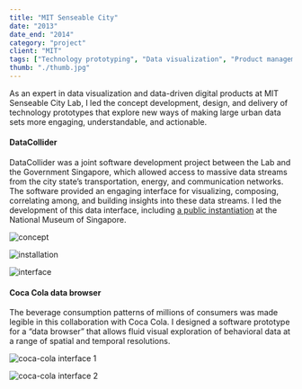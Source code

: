 ```yaml
---
title: "MIT Senseable City"
date: "2013"
date_end: "2014"
category: "project"
client: "MIT"
tags: ["Technology prototyping", "Data visualization", "Product management", "Product design"]
thumb: "./thumb.jpg"
---
```

As an expert in data visualization and data-driven digital products at MIT Senseable City Lab, I led the concept development, design, and delivery of technology prototypes that explore new ways of making large urban data sets more engaging, understandable, and actionable.

<h4>DataCollider</h4>

DataCollider was a joint software development project between the Lab and the Government Singapore, which allowed access to massive data streams from the city state’s transportation, energy, and communication networks. The software provided an engaging interface for visualizing, composing, correlating among, and building insights into these data streams. I led the development of this data interface, including [a public instantiation](https://senseable.mit.edu/datadrives/) at the National Museum of Singapore.

![concept](2.Potential-config.jpg "Early concept drawing for the DataCollider, showing how it can enable citizens' access to Singapore's urban data and create an environment for public discourse")

![installation](2.DD_03.jpg "DataCollider installation at the National Museum of Singapore")

![interface](3.13015631644_f20ba70ffb_o.png "DataCollider interface, which allows the user to transform, compose, and overlay various urban data streams")

<h4>Coca Cola data browser</h4>

The beverage consumption patterns of millions of consumers was made legible in this collaboration with Coca Cola. I designed a software prototype for a “data browser” that allows fluid visual exploration of behavioral data at a range of spatial and temporal resolutions. 

![coca-cola interface 1](screen-cap_5.jpg "Data browser interface")

![coca-cola interface 2](screen-cap_2.jpg "Data browser interface")
